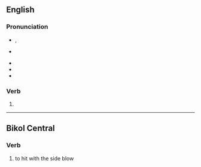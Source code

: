 {{also|Waring}}

==English==

===Pronunciation===
* {{a|GA}} {{enPR|wĕrʹĭng}}, {{IPA|en|/ˈwɛɹɪŋ/}}
* {{a|RP}} {{IPA|en|/ˈwɛəɹɪŋ/}}
* {{audio|en|en-us-wearing.ogg|Audio (US)}}
* {{rhymes|en|ɛəɹɪŋ}}
* {{homophones|en|wearing|Waring}}

===Verb===
{{head|en|verb form}}

# {{present participle of|en|ware|nocat=1}}
----

==Bikol Central==

===Verb===
{{head|bcl|verb}}

# {{lb|bcl|boxing}} to hit with the side blow